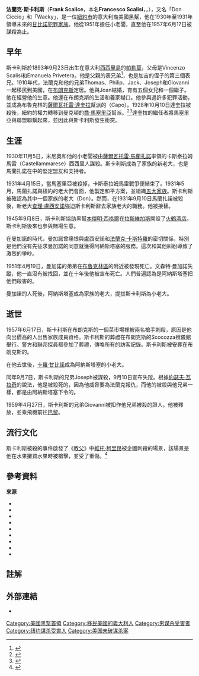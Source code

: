 {{Infobox criminal
| name          = 法蘭克·斯卡利斯<br/>Frank Scalice
| image         = Frank Scalice.jpg
| caption       = 1948年的斯卡利斯
| birth_name    = Francesco Scalisi
| birth_date    = {{birth date|1893|9|23|mf=y}}
| birth_place   = 意大利王國[[西西里島|西西里島]][[帕勒莫|帕勒莫]]
| death_date    = {{death date and age|1957|6|17|1893|9|23|mf=y}}
| death_place   = 美國[[紐約市|紐約市]]
| death_cause   = 槍殺
| resting_place = 美國紐約[[布朗克斯|布朗克斯]]的{{link-en|伍德朗公墓 (布朗克斯)|Woodlawn Cemetery (Bronx, New York)|伍德朗公墓}}
| nationality   = 意大利
| other_names   = Don Ciccio<br/>Wacky<br/>Don Cheech
| citizenship   = 美國
| occupation    = 黑幫、私酒販、詐騙販
| relatives     = {{link-en|安東尼·加吉|Anthony Gaggi}}（第二個表弟）<br/>{{link-en|Dominick Montiglio|Dominick Montiglio}}（第三個表弟）
| allegiance    = [[甘比諾犯罪家族|阿納斯塔塞犯罪家族]]
| children      = 6名
}}
'''法蘭克·斯卡利斯'''（'''Frank Scalice'''{{efn|又拼'''Scalise'''}}，本名'''Francesco Scalisi'''，{{IPA-it|franˈtʃesko skaˈliːzi|lang}}，{{bd|1893年|9月23日|1957年|6月17日}}），又名「Don Ciccio」和「Wacky」，是一位[[紐約市|紐約市]]的意大利裔美國黑幫，他在1930年至1931年領導未來的[[甘比諾犯罪家族|甘比諾犯罪家族]]。他從1951年擔任小老闆，直至他在1957年6月17日被謀殺為止。

== 早年 ==
斯卡利斯於1893年9月23日出生在意大利[[西西里島|西西里島]]的[[帕勒莫|帕勒莫]]，父母是Vincenzo Scalisi和Emanuela Privetera。他是{{link-en|安東尼·加吉|Anthony Gaggi}}父親的表兄弟<ref>{{cite book|last1=Mustain|first1=Gene|last2=Capeci|first2=Jerry|author-link2=Jerry Capeci|title=[[#Mustain_Capeci|Murder Machine: A True Story of Murder, Madness, and the Mafia]]|year=1993|page=[https://archive.org/details/murdermachinetru00must_0/page/9 9]|quote=Not to his parents' surprise or particular alarm, he turned to his father's connected cousin, Frank Scalise,}}</ref>，也是加吉的侄子{{link-en|Dominick Montiglio|Dominick Montiglio}}的第三個表兄。1910年代，法蘭克和他的兄弟Thomas、Philip、Jack、Joseph和Giovanni一起移民到美國，在[[布朗克斯|布朗克斯]]定居。他與Joan結婚，育有五個女兒和一個繼子。他在{{link-en|貝爾蒙特 (布朗克斯)|Belmont, Bronx|布朗克斯的小意大利地區}}經營他的生意。他還在布朗克斯的{{link-en|城市島 (布朗克斯)|City Island, Bronx|城市島}}生活和養家糊口。他參與過許多犯罪活動，並成為布魯克林的[[薩爾瓦托雷·達奎拉|薩爾瓦托雷·達奎拉]]幫派的{{link-en|角頭 (黑手黨)|Caporegime|角頭}}（Capo）。1928年10月10日達奎拉被殺後，紐約的權力轉移到曼克頓的[[喬·馬塞里亞|喬·馬塞里亞]]幫派。<ref>{{cite book|last=Varese|first=Federico|title=[[#Varese|Mafias on the Move: How Organized Crime Conquers New Territories]]|date=February 1, 2013|publisher=[[Princeton_University_Press|Princeton University Press]]|isbn=978-0-691-15801-3|page=118}}</ref><ref>{{cite book|author-link=Eric Ferrara|last=Ferrara|first=Eric|title=[[#Ferrara|Gangsters, Murderers and Weirdos of the Lower East Side]]|date=June 26, 2008|publisher=Lulu.com|isbn=978-1-4357-2507-2|page=41}}</ref>達奎拉的繼任者{{link-en|曼弗雷迪·米尼奧|Manfredi Mineo}}將馬塞里亞與聯盟聯繫起來，並因此與斯卡利斯發生衝突。

== 生涯 ==
1930年11月5日，米尼奧和他的小老闆{{link-en|史提夫·弗里基諾|Steve Ferrigno}}被由[[薩爾瓦托雷·馬蘭扎諾|薩爾瓦托雷·馬蘭扎諾]]率領的卡斯泰拉姆馬雷（Castellammarese）西西里人謀殺。斯卡利斯成為了家族的新老大，也是馬蘭扎諾在{{link-en|卡斯泰拉姆馬雷戰爭|Castellammarese War}}中的堅定盟友和支持者。

1931年4月15日，當馬塞里亞被殺掉，卡斯泰拉姆馬雷戰爭便結束了。1931年5月，馬蘭扎諾與紐約的老大們會面，他製定和平方案，並組織[[五大家族|五大家族]]。斯卡利斯被確認為其中一個家族的老大（Don）。然而，在1931年9月10日馬蘭扎諾被殺後，新老大[[查理·盧西安諾|查理·盧西安諾]]強迫斯卡利斯辭去家族老大的職務。他被{{link-en|文森特·曼加諾|Vincent Mangano}}接替。

1945年9月8日，斯卡利斯協助黑幫[[本傑明·西格爾|本傑明·西格爾]]在[[拉斯維加斯|拉斯維加斯]]開設了[[火鶴酒店|火鶴酒店]]。斯卡利斯後來也參與賭場生意。

在曼加諾的時代，曼加諾曾痛恨{{link-en|艾伯特·阿納斯塔塞|Albert Anastasia}}與盧西安諾和[[法蘭克·卡斯特羅|法蘭克·卡斯特羅]]的密切關係，特別是他們沒有先征求曼加諾的同意就獲得阿納斯塔塞的服務。這次和其他糾紛導致了激烈的爭吵。

1951年4月19日，曼加諾的弟弟{{link-en|菲利普·曼加諾|Philip Mangano}}在[[布魯克林區|布魯克林區]]的{{link-en|羊頭灣 (布魯克林)|Sheepshead Bay, Brooklyn|羊頭灣}}附近被發現死亡。文森特·曼加諾失蹤，他一直沒有被找回，並在十年後他被宣布死亡。人們普遍認為是阿納斯塔塞把他們殺害的。

曼加諾的人死後，阿納斯塔塞成為家族的老大，提拔斯卡利斯為小老大。

== 逝世 ==
1957年6月17日，斯卡利斯在布朗克斯的一個菜市場裡被兩名槍手刺殺，原因是他向出價高的人出售家族成員資格。斯卡利斯的葬禮在布朗克斯的Scocozza殯儀館舉行。警方和聯邦探員都參加了葬禮，{{link-en|布朗克斯地方檢察官|Bronx County District Attorney}}傳喚所有的訪客記錄。斯卡利斯被安葬在布朗克斯的{{link-en|伍德朗公墓 (布朗克斯)|Woodlawn Cemetery (Bronx, New York)|伍德朗公墓}}。

在他去世後，[[卡羅·甘比諾|卡羅·甘比諾]]成為阿納斯塔塞的小老大。

同年9月7日，斯卡利斯的兄弟Joseph被謀殺，9月10日宣布失蹤。根據[[約瑟夫·瓦拉奇|約瑟夫·瓦拉奇]]的說法，他是被{{link-en|詹姆斯·史奎蘭特|James Squillante}}殺死的，因為他威脅要為法蘭克報仇，而他的被殺與他兄弟一樣，都是由阿納斯塔塞下令的。

1959年4月27日，斯卡利斯的兄弟Giovanni被扣作他兄弟被殺的證人，他被釋放，並乘飛機前往[[巴黎|巴黎]]。

== 流行文化 ==
斯卡利斯被殺的事件啟發了《[[教父_(電影)|教父]]》中[[維托·柯里昂|維托·柯里昂]]被企圖刺殺的場景，該場景是他在水果攤買水果時被槍擊，並受了重傷。<ref>{{cite book|last=Cowie|first=Peter|author-link=Peter Cowie|title=[[#Cowie|The Godfather Book]]|publisher=Faber & Faber|year=1997|page=[https://archive.org/details/godfatherbook0000cowi/page/18 18]|isbn=978-0399108327}}</ref>

== 參考資料 ==
{{reflist}}

'''來源'''
{{refbegin}}
*{{wikicite|ref=Mustain_Capeci|reference={{cite book|last1=Mustain|first1=Gene|last2=Capeci|first2=Jerry|author-link2=Jerry Capeci|title=Murder Machine: A True Story of Murder, Madness, and the Mafia|url=https://archive.org/details/murdermachinetru00must_0|year=1993}}}}
*{{wikicite|ref=Varese|reference={{cite book|last=Varese|first=Federico|title=Mafias on the Move: How Organized Crime Conquers New Territories|url=https://books.google.com/books?id=6qRJcnRXdXoC&pg=PA118|access-date=June 8, 2013|date=February 1, 2013|publisher=[[普林斯頓大學出版社|Princeton University Press]]|isbn=978-0-691-15801-3|archive-date=2014-01-07|archive-url=https://web.archive.org/web/20140107172055/http://books.google.com/books?id=6qRJcnRXdXoC&pg=PA118|dead-url=no}}}}
*{{wikicite|ref=Ferrara|reference={{cite book|author-link=Eric Ferrara|last=Ferrara|first=Eric|title=Gangsters, Murderers and Weirdos of the Lower East Side|url=https://books.google.com/books?id=LwQLn84f7iwC&pg=PA41|access-date=June 8, 2013|date=June 26, 2008|publisher=Lulu.com|isbn=978-1-4357-2507-2|archive-date=2014-01-07|archive-url=https://web.archive.org/web/20140107172041/http://books.google.com/books?id=LwQLn84f7iwC&pg=PA41|dead-url=no}}}}
*{{wikicite|ref=Nash|reference={{cite book|author-link=Jay Robert Nash|last=Nash|first=Jay Robert|title=Bloodletters and badmen: a narrative encyclopedia of American criminals from the Pilgrims to the present|url=https://books.google.com/books?id=VbVZAAAAYAAJ|access-date=June 8, 2013|year=1995|publisher={{tsl|en|M. Evans and Company||M. Evans and Company}}|isbn=978-0-87131-777-3|archive-date=2020-06-09|archive-url=https://web.archive.org/web/20200609033256/https://books.google.com/books?id=VbVZAAAAYAAJ|dead-url=no}}}}
*{{wikicite|ref=Davis|reference={{cite book|author-link=John H. Davis (author)|last=Davis|first=John H.|title=Mafia Dynasty: The Rise and Fall of the Gambino Crime Family|url=https://archive.org/details/mafiadynastyrise00davi|year=1993|isbn=978-0061091841}}}}
*{{wikicite|ref=Mayo|reference={{cite book|last=Mayo|first=Mike|title=American Murder: Criminals, Crimes and the Media|url=https://books.google.com/books?id=L1uj6s-d44UC&pg=PA220|access-date=June 8, 2013|date=February 1, 2008|publisher={{tsl|en|Visible Ink Press||Visible Ink Press}}|isbn=978-1-57859-256-2|archive-date=2014-01-07|archive-url=https://web.archive.org/web/20140107172121/http://books.google.com/books?id=L1uj6s-d44UC&pg=PA220|dead-url=no}}}}
*{{wikicite|ref=EhrilchOrnstein|reference={{cite book|author-link1=Paul R. Ehrlich|author-link2=Robert E. Ornstein|last1=Ehrlich|first1=Paul R.|last2=Ornstein|first2=Robert E.|title=Humanity on a Tightrope: Thoughts on Empathy, Family, and Big Changes for a Viable Future|url=https://books.google.com/books?id=pH6qe_JmrXMC&pg=PA54|access-date=June 8, 2013|date=December 16, 2010|publisher=[[Rowman_&_Littlefield|Rowman & Littlefield]]|isbn=978-1-4422-0650-2|archive-date=2014-01-07|archive-url=https://web.archive.org/web/20140107164750/http://books.google.com/books?id=pH6qe_JmrXMC&pg=PA54|dead-url=no}}}}
*{{wikicite|ref=Maas|reference={{cite book|last=Maas|first=Peter|author-link=Peter Maas|title=The Valachi Papers|title-link=The Valachi Papers (book)|year=1968|isbn=978-0-671-63173-4}}}}
*{{wikicite|ref=Cowie|reference={{cite book|last=Cowie|first=Peter|author-link=Peter Cowie|title=The Godfather Book|url=https://archive.org/details/godfatherbook0000cowi|publisher=Faber & Faber|year=1997|isbn=978-0399108327}}}}
{{refend}}

== 註解 ==
{{Notes}}

== 外部連結 ==
*{{Find a Grave|5831|name=Frank Scalice|date=July 9, 1999|access-date=June 6, 2020}}

[[Category:美國黑幫首領|Category:美國黑幫首領]]
[[Category:移民美國的義大利人|Category:移民美國的義大利人]]
[[Category:男谋杀受害者|Category:男谋杀受害者]]
[[Category:纽约谋杀受害人|Category:纽约谋杀受害人]]
[[Category:美国未破谋杀案|Category:美国未破谋杀案]]